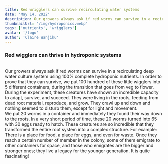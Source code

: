 ```yaml
---
title: Red wrigglers can survive recirculating water systems
date: 'May 14, 2022'
description: Our growers always ask if red worms can survive in a recirculating deep water culture system using 100% complete hydroponic nutrients
thumbnailUrl: '/img/hydroponics.webp'
tags: ['nutrients', 'wrigglers']
avatar: '/logo'
author: 'Claire Wanjiku'
---
```


### Red wigglers can thrive in hydroponic systems

<br />
<Typography color="text.secondary">
	Our growers always ask if red worms can survive in a recirculating deep water
	culture system using 100% complete hydroponic nutrients. In order to prove
	that they can survive, we put 100 hundred of these little wigglers into 5
	different containers, during the transition that goes from veg to flower.
	During the experiment, these creatures have shown an incredible capacity to
	adapt, survive, and succeed. They were living in the roots, feeding from dead
	root material, reproduce, and grow. They crawl up and down and nothing seemed
	to disturb them, except for light and movement.
</Typography>
<br />
<Typography color="text.secondary">
	We put 20 worms in a container and immediately they found their way down to
	the roots. In a very short period of time, these 20 worms turned into 65 with
	30 eggs ready to hatch. These creatures are so incredible that they
	transformed the entire root system into a complex structure. For example:
	There is a place for food, a place for eggs, and even for waste. Once they
	reach a certain number of member in the colony, some of them emigrate to
	other containers for space, and those who emigrates are the bigger and
	stronger ones; they live a legacy for the younger generation. It is quite
	fascinating!
</Typography>
<br />
